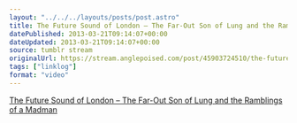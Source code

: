 ```yaml
---
layout: "../../../layouts/posts/post.astro"
title: The Future Sound of London – The Far-Out Son of Lung and the Ramblings of a Madman
datePublished: 2013-03-21T09:14:07+00:00
dateUpdated: 2013-03-21T09:14:07+00:00
source: tumblr stream
originalUrl: https://stream.anglepoised.com/post/45903724510/the-future-sound-of-london-the-far-out-son-of
tags: ["linklog"]
format: "video"
---
```



<YouTube id="https://www.youtube.com/watch?v=OE4M_Vjvsfc" />

[The Future Sound of London &#8211; The Far-Out Son of Lung and the Ramblings of a Madman][1]

[1]: https://www.youtube.com/watch?v=OE4M_Vjvsfc
